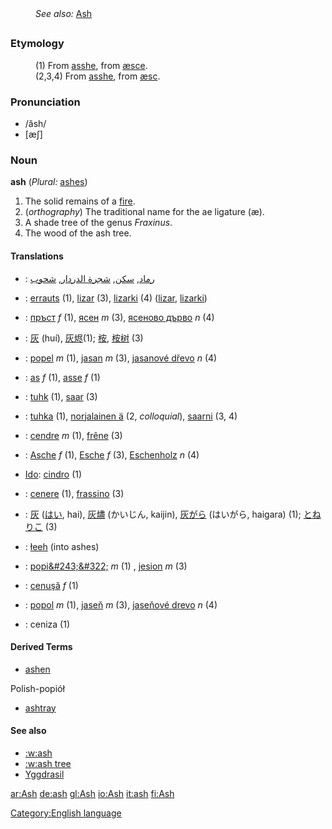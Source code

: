 :''See also:'' [[Ash]]
=={{en}}==
[[Category:English language]]
===Etymology===
:(1) From {{enm}} [[asshe]], from {{ang}} [[æsce]].
:(2,3,4) From {{enm}} [[asshe]], from {{ang}} [[æsc]].
===Pronunciation===
*/ăsh/
*[æʃ]
===Noun===
'''ash''' (''Plural:'' [[ashes]])
#The solid remains of a [[fire]].
#(''orthography'') The traditional name for the ae ligature (æ).
#A shade tree of the genus ''Fraxinus''.
#The wood of the ash tree.

====Translations====
*{{ar}}: [[رماد]], [[سكن]], [[شجرة الدردار]], [[شحوب]]
*{{eu}}: [[errauts]] (1), [[lizar]] (3), [[lizarki]] (4) ([http://eu.wiktionary.org/wiki/lizar lizar], [http://eu.wiktionary.org/wiki/lizarki lizarki])
*{{bg}}: [[пръст]] ''f'' (1), [[ясен]] ''m'' (3), [[ясеново дърво]] ''n'' (4)
*{{zh}}: [[灰]] (huí), [[灰烬]](1); [[桉]], [[桉树]] (3)
*{{cs}}: [[popel]]  ''m''  (1),  [[jasan]]  ''m'' (3),  [[jasanové dřevo]]  ''n'' (4)
*{{nl}}: [[as]] ''f'' (1), [[asse]] ''f'' (1)
*{{et}}: [[tuhk]] (1), [[saar#Estonian|saar]] (3)
*{{fi}}: [[tuhka]] (1), [[norjalainen ä]] (2, ''colloquial''), [[saarni]] (3, 4)
*{{fr}}: [[cendre]] ''m'' (1), [[frêne]] (3)
*{{de}}: [[Asche]] ''f'' (1), [[Esche]] ''f'' (3), [[Eschenholz]] ''n'' (4)
*[[Ido]]: [[cindro]] (1)
*{{it}}: [[cenere]] (1), [[frassino]] (3)
*{{ja}}: [[灰]] ([[はい]], hai), [[灰燼]] (かいじん, kaijin), [[灰がら]] (はいがら, haigara) (1); [[とねりこ]] (3)
*{{nv}}: [[łeeh]] (into ashes)
*{{pl}}: [[popi&#243;&#322;]] ''m'' (1) , [[jesion]] ''m'' (3)
*{{ro}}: [[cenuşă]] ''f'' (1)
*{{sk}}: [[popol]]  ''m'' (1),  [[jaseň]]  ''m'' (3),   [[jaseňové drevo]]  ''n'' (4)
*{{es}}: ceniza (1)

====Derived Terms====
*[[ashen]]
Polish-popiół
*[[ashtray]]

====See also====
*[[:w:ash]]
*[[:w:ash tree]]
*[[Yggdrasil]]

[[ar:Ash]]
[[de:ash]]
[[gl:Ash]]
[[io:Ash]]
[[it:ash]]
[[fi:Ash]]
